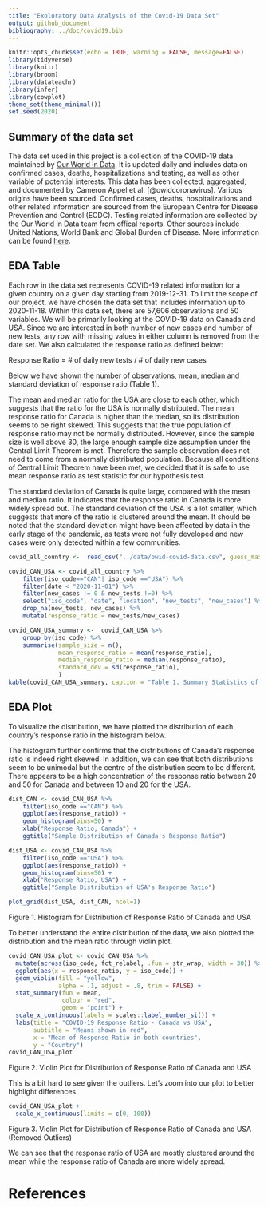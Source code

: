 ```yaml
---
title: "Exoloratory Data Analysis of the Covid-19 Data Set"
output: github_document
bibliography: ../doc/covid19.bib
---
```


```r
knitr::opts_chunk$set(echo = TRUE, warning = FALSE, message=FALSE)
library(tidyverse)
library(knitr)
library(broom)
library(datateachr)
library(infer)
library(cowplot)
theme_set(theme_minimal())
set.seed(2020)
```

## Summary of the data set

The data set used in this project is a collection of the COVID-19 data maintained by [Our World in Data](https://ourworldindata.org/coronavirus). It is updated daily and includes data on confirmed cases, deaths, hospitalizations and testing, as well as other variable of potential interests. This data has been collected, aggregated, and documented by Cameron Appel et al. [@owidcoronavirus]. Various origins have been sourced. Confirmed cases, deaths, hospitalizations and other related information are sourced from the European Centre for Disease Prevention and Control (ECDC). Testing related information are collected by the Our World in Data team from offical reports. Other sources include United Nations, World Bank and Global Burden of Disease. More information can be found [here](https://github.com/owid/covid-19-data/blob/master/public/data/owid-covid-codebook.csv).

## EDA Table

Each row in the data set represents COVID-19 related information for a given country on a given day starting from 2019-12-31. To limit the scope of our project, we have chosen the data set that includes information up to 2020-11-18. Within this data set, there are 57,606 observations and 50 variables. We will be primarily looking at the COVID-19 data on Canada and USA. Since we are interested in both number of new cases and number of new tests, any row with missing values in either column is removed from the date set. We also calculated the response ratio as defined below:

Response Ratio = \# of daily new tests / \# of daily new cases

Below we have shown the number of observations, mean, median and standard deviation of response ratio (Table 1).

The mean and median ratio for the USA are close to each other, which suggests that the ratio for the USA is normally distributed. The mean response ratio for Canada is higher than the median, so its distribution seems to be right skewed. This suggests that the true population of response ratio may not be normally distributed. However, since the sample size is well above 30, the large enough sample size assumption under the Central Limit Theorem is met. Therefore the sample observation does not need to come from a normally distributed population. Because all conditions of Central Limit Theorem have been met, we decided that it is safe to use mean response ratio as test statistic for our hypothesis test.

The standard deviation of Canada is quite large, compared with the mean and median ratio. It indicates that the response ratio in Canada is more widely spread out. The standard deviation of the USA is a lot smaller, which suggests that more of the ratio is clustered around the mean. It should be noted that the standard deviation might have been affected by data in the early stage of the pandemic, as tests were not fully developed and new cases were only detected within a few communities.

```r
covid_all_country <-  read_csv("../data/owid-covid-data.csv", guess_max = 5000)

covid_CAN_USA <- covid_all_country %>% 
    filter(iso_code=="CAN"| iso_code =="USA") %>% 
    filter(date < "2020-11-01") %>% 
    filter(new_cases != 0 & new_tests !=0) %>% 
    select("iso_code", "date", "location", "new_tests", "new_cases") %>% 
    drop_na(new_tests, new_cases) %>% 
    mutate(response_ratio = new_tests/new_cases) 

covid_CAN_USA_summary <-  covid_CAN_USA %>% 
    group_by(iso_code) %>% 
    summarise(sample_size = n(),
              mean_response_ratio = mean(response_ratio),
              median_response_ratio = median(response_ratio),
              standard_dev = sd(response_ratio),
              )
kable(covid_CAN_USA_summary, caption = "Table 1. Summary Statistics of Response Ratio")
```

## EDA Plot

To visualize the distribution, we have plotted the distribution of each country's response ratio in the histogram below.

The histogram further confirms that the distributions of Canada's response ratio is indeed right skewed. In addition, we can see that both distributions seem to be unimodal but the centre of the distribution seem to be different. There appears to be a high concentration of the response ratio between 20 and 50 for Canada and between 10 and 20 for the USA.

```r

dist_CAN <- covid_CAN_USA %>% 
    filter(iso_code =="CAN") %>% 
    ggplot(aes(response_ratio)) +
    geom_histogram(bins=50) +
    xlab("Response Ratio, Canada") +
    ggtitle("Sample Distribution of Canada's Response Ratio")

dist_USA <- covid_CAN_USA %>% 
    filter(iso_code =="USA") %>% 
    ggplot(aes(response_ratio)) +
    geom_histogram(bins=50) +
    xlab("Response Ratio, USA") +
    ggtitle("Sample Distribution of USA's Response Ratio")

plot_grid(dist_USA, dist_CAN, ncol=1)
```

Figure 1. Histogram for Distribution of Response Ratio of Canada and USA

To better understand the entire distribution of the data, we also plotted the distribution and the mean ratio through violin plot.

```r
covid_CAN_USA_plot <- covid_CAN_USA %>%
  mutate(across(iso_code, fct_relabel, .fun = str_wrap, width = 30)) %>%
  ggplot(aes(x = response_ratio, y = iso_code)) +
  geom_violin(fill = "yellow", 
              alpha = .1, adjust = .8, trim = FALSE) +
  stat_summary(fun = mean,
               colour = "red",
               geom = "point") +
  scale_x_continuous(labels = scales::label_number_si()) +
  labs(title = "COVID-19 Response Ratio - Canada vs USA",
       subtitle = "Means shown in red",
       x = "Mean of Response Ratio in both countries",
       y = "Country")
covid_CAN_USA_plot
```

Figure 2. Violin Plot for Distribution of Response Ratio of Canada and USA

This is a bit hard to see given the outliers. Let's zoom into our plot to better highlight differences.

```r
covid_CAN_USA_plot + 
  scale_x_continuous(limits = c(0, 100))
```

Figure 3. Violin Plot for Distribution of Response Ratio of Canada and USA (Removed Outliers)

We can see that the response ratio of USA are mostly clustered around the mean while the response ratio of Canada are more widely spread.

# References
